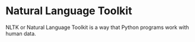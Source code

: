 # Natural Language Toolkit

NLTK or Natural Language Toolkit is a way that Python programs work with human data.

